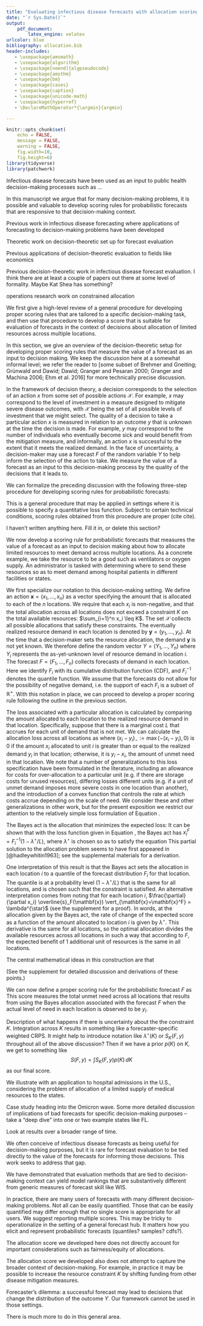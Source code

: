 ```yaml
---
title: "Evaluating infectious disease forecasts with allocation scoring rules"
date: "`r Sys.Date()`"
output: 
    pdf_document:
        latex_engine: xelatex
urlcolor: blue
bibliography: allocation.bib 
header-includes:
   - \usepackage{amsmath}
   - \usepackage{algorithm}
   - \usepackage[noend]{algpseudocode}
   - \usepackage{amsthm}
   - \usepackage{bm}
   - \usepackage{cases}
   - \usepackage{caption}
   - \usepackage{unicode-math}
   - \usepackage{hyperref}
   - \DeclareMathOperator*{\argmin}{argmin}

---
```


```r
knitr::opts_chunk$set(
    echo = FALSE, 
    message = FALSE, 
    warning = FALSE,
    fig.width=10, 
    fig.height=6)
library(tidyverse)
library(patchwork)
```
<!-- $ ...to toggle Latexyz math scope off -->
\newcommand{\del}[2]{\frac{\partial {#1} }{\partial {#2}} }
\newcommand{\dby}[2]{\frac{d {#1} }{d {#2}} }
\newcommand{\sbar}{\overline{s}}
\newtheorem{proposition}{Proposition}

\theoremstyle{remark}
\newtheorem*{remark}{Remark}

\section{Introduction}

Infectious disease forecasts have been used as an input to public health decision-making processes such as ...

In this manuscript we argue that for many decision-making problems, it is possible and valuable to develop scoring rules for probabilistic forecasts that are responsive to that decision-making context.

\subsection{Literature review}

Previous work in infectious disease forecasting where applications of forecasting to decision-making problems have been developed

Theoretic work on decision-theoretic set up for forecast evaluation

Previous applications of decision-theoretic evaluation to fields like economics

Previous decision-theoretic work in infectious disease forecast evaluation.  I think there are at least a couple of papers out there at some level of formality.  Maybe Kat Shea has something?

operations research work on constrained allocation

\section{Methods}

We first give a high-level review of a general procedure for developing proper scoring rules that are tailored to a specific decision-making task, and then use that procedure to develop a score that is suitable for evaluation of forecasts in the context of decisions about allocation of limited resources across multiple locations.

\subsection{The decision-theoretic setup for forecast evaluation}

In this section, we give an overview of the decision-theoretic setup for developing proper scoring rules that measure the value of a forecast as an input to decision making. We keep the discussion here at a somewhat informal level; we refer the reader to [some subset of Brehmer and Gneiting; Grünwald and Dawid; Dawid; Granger and Pesaran 2000; Granger and Machina 2006; Ehm et al. 2016] for more technically precise discussion.

In the framework of decision theory, a decision corresponds to the selection of an action $x$ from some set of possible actions $\mathcal{X}$. For example, $x$ may correspond to the level of investment in a measure designed to mitigate severe disease outcomes, with $\mathcal{X}$ being the set of all possible levels of investment that we might select. The quality of a decision to take a particular action $x$ is measured in relation to an outcome $y$ that is unknown at the time the decision is made. For example, $y$ may correspond to the number of individuals who eventually become sick and would benefit from the mitigation measure, and informally, an action $x$ is successful to the extent that it meets the realized demand. In the face of uncertainty, a decision-maker may use a forecast $F$ of the random variable $Y$ to help inform the selection of the action to take. We measure the value of a forecast as an input to this decision-making process by the quality of the decisions that it leads to.

We can formalize the preceding discussion with the following three-step procedure for developing scoring rules for probabilistic forecasts:
\begin{enumerate}
\item Specify a \textit{loss function} $s(x, y)$ that measures the loss associated with taking action $x$ when outcome $y$ eventually occurs. We use the letter $s$ for this function to align with the literature on forecast evaluation, in which context $s$ may be used as a \textit{scoring function}.
\item Given a probabilistic forecast $F$, determine the \textit{Bayes act} $x^F$ that minimizes the expected loss under the distribution $F$.
\item The \textit{scoring rule} for $F$ calculates the score as the loss incurred when the Bayes act was used: $S(F, y) = s(x^F, y)$.
\end{enumerate}
This is a general procedure that may be applied in settings where it is possible to specify a quantitative loss function. Subject to certain technical conditions, scoring rules obtained from this procedure are proper (cite cite).

<!-- , and we illustrate the ideas with two running examples: (1) some problem that results in quantile elicitation, (2) some allocation problem.

A forecaster is asked to recommend, that is, \emph{predict}, the appropriate supply $x$ of some good or investment in some precautionary measure intended to satisfy a random future demand or need $Y$. As a running example, we will consider the provision of a limited supply of a limited health care resource such as oxygen or ventilators. Suppose there is an incremental loss $O \geq 0$ incurred when over-prediction leads to unused supply and an incremental loss $U > 0$ incurred when under-prediction leads to unmet demand or need. -->

\subsection{A review of quantile loss, CRPS, and the weighted interval score}

I haven't written anything here.  Fill it in, or delete this section?

<!-- Set up of decision-making problem with costs for over-/under-prediction. Quantile/pinball loss.

Statement that this loss elicits quantiles as the Bayes act, derivations deferred to a supplement.

Interpretation of CRPS as an integral of quantile loss over quantile levels, WIS as a discrete approximation of CRPS. -->

\subsection{The allocation score}

We now develop a scoring rule for probabilistic forecasts that measures the value of a forecast as an input to decision making about how to allocate limited resources to meet demand across multiple locations. As a concrete example, we take the resource to be a good such as ventilators or oxygen supply. An administrator is tasked with determining where to send these resources so as to meet demand among hospital patients in different facilities or states.

We first specialize our notation to this decision-making setting. We define an action $\mathbf{x} = (x_1, \ldots, x_n)$ as a vector specifying the amount that is allocated to each of the $n$ locations. We require that each $x_i$ is non-negative, and that the total allocation across all locations does not exceed a constraint $K$ on the total available resources: $\sum_{i=1}^n x_i \leq K$. The set $\mathcal{X}$ collects all possible allocations that satisfy these constraints. The eventually realized resource demand in each location is denoted by $\mathbf{y} = (y_1, \ldots, y_n)$. At the time that a decision-maker sets the resource allocation, the demand $\mathbf{y}$ is not yet known. We therefore define the random vector $Y = (Y_1, \ldots, Y_n)$ where $Y_i$ represents the as-yet-unknown level of resource demand in location $i$. The forecast $F = (F_1, \ldots, F_n)$ collects forecasts of demand in each location. Here we identify $F_i$ with its cumulative distribution function (CDF), and $F_i^{-1}$ denotes the quantile function. We assume that the forecasts do not allow for the possibility of negative demand, i.e. the support of each $F_i$ is a subset of $\mathbb{R}^+$. With this notation in place, we can proceed to develop a proper scoring rule following the outline in the previous section.

\paragraph{Step 1: specify a loss function.} The loss associated with a particular allocation is calculated by comparing the amount allocated to each location to the realized resource demand in that location. Specifically, suppose that there is a marginal cost $L$ that accrues for each unit of demand that is not met. We can calculate the allocation loss across all locations as
\begin{equation}
s(\mathbf{x}, \mathbf{y}) = \sum_{i=1}^n L (x_i - y_i)_-, \label{eqn:loss_fn}
\end{equation}
where $(x_i - y_i)_- := \max(-(x_i - y_i),0)$ is $0$ if the amount $x_i$ allocated to unit $i$ is greater than or equal to the realized demand $y_i$ in that location; otherwise, it is $y_i - x_i$, the amount of unmet need in that location. We note that a number of generalizations to this loss specification have been formulated in the literature, including an allowance for costs for over-allocation to a particular unit (e.g. if there are storage costs for unused resources), differing losses different units (e.g. if a unit of unmet demand imposes more severe costs in one location than another), and the introduction of a convex function that controls the rate at which costs accrue depending on the scale of need. We consider these and other generalizations in other work, but for the present exposition we restrict our attention to the relatively simple loss formulation of Equation \eqref{eqn:loss_fn}.

\paragraph{Step 2: Given a probabilistic forecast $F$, identify the Bayes act.} The Bayes act is the allocation that minimizes the expected loss:
\begin{align}
    \mathbf{x}^F &= \underset{\mathbf{x}\in \mathbb{R}^N, 0 \leq \mathbf{x}}{\mathrm{arg min}}\,\, \sbar_F(\mathbf{x}) \text{ subject to } 
    \sum_{i=1}^N x_i \leq K \text{, where} \label{AP} \\
    \sbar_F(\mathbf{x}) &= \mathbb{E}_{F} s(\mathbf{x}, \mathbf{Y}) = \sum_{i=1}^{N} \mathbb{E}_{F_i}[s(x_i, Y_i)] \label{eqn:sbar}
\end{align}
It can be shown that with the loss function given in Equation \eqref{eqn:loss_fn}, the Bayes act has $x^F_i = F_i^{-1}(1 - \lambda^{\star}/L)$, where $\lambda^{\star}$ is chosen so as to satisfy the equation
\begin{align}
\sum_{i=1}^{N}F_i^{-1}(1 - \lambda^{\star}/L) = K.
\end{align}
This partial solution to the allocation problem seems to have first appeared in [@hadleywhitin1963]; see the supplemental materials for a derivation.

One interpretation of this result is that the Bayes act sets the allocation in each location $i$ to a quantile of the forecast distribution $F_i$ for that location. The quantile is at a probability level $(1 - \lambda^{\star}/L)$ that is the same for all locations, and is chosen such that the constraint is satisfied. An alternative interpretation comes from noting that for each location $i$, $\frac{\partial}{\partial x_i} \sbar_F(\mathbf{x}) \vert_{\mathbf{x}=\mathbf{x}^F} = \lambda^{\star}$ (see the supplement for a proof).
<!-- 
$\frac{\partial}{\partial x_i} \sbar_F(\mathbf{x}) = L[F_i(x_i) - 1]$ (see the supplement for a derivation), and evaluating at the Bayes allocation we arrive at
\begin{align}
\frac{\partial}{\partial x_i} \sbar_F(\mathbf{x}) \vert_{\mathbf{x}=\mathbf{x}^F} &= L[F_i(x^F_i) - 1] = L[F_i(F_i^{-1}(1 - \lambda^{\star}/L)) - 1] = \lambda^{\star}.
\end{align} -->
In words, at the allocation given by the Bayes act, the rate of change of the expected score as a function of the amount allocated to location $i$ is given by $\lambda^{\star}$.
This derivative is the same for all locations, so the optimal allocation divides the available resources across all locations in such a way that according to $F$, the expected benefit of 1 additional unit of resources is the same in all locations.

\textbf{1st attempt by APG to rephrase last paragraph}

The central mathematical ideas in this construction are that 
\begin{itemize}
\item optimization under a \emph{single} constraint requires the rates of change of (a probabilistic forecast's) expected benefit with respect to our decision variables, $x_i$, to be the same for all locations 
\item these rates of change can be identified with probabilities
\item and therefore the Bayes act results from using a \emph{shared} probability level, $1 - \lambda^{\star}/L$, to determine allocations as the corresponding quantiles of the location-specific forecast distributions $F_i$ which satisfy the constraint.
\end{itemize}
(See the supplement for detailed discussion and derivations of these points.)
 
\paragraph{Step 3: Define the scoring rule.} We can now define a proper scoring rule for the probabilistic forecast $F$ as
\begin{equation}
S(F, y) = s(\mathbf{x}^F, y) = \sum_{i=1}^n L (F_i^{-1}(1 - \lambda^{\star}/L) - y_i)_-
\end{equation}
This score measures the total unmet need across all locations that results from using the Bayes allocation associated with the forecast $F$ when the actual level of need in each location is observed to be $y_i$.

\textbf{ELR: This section would likely benefit from a figure or two to illustrate the ideas...?}

Description of what happens if there is uncertainty about the the constraint $K$. Integration across $K$ results in something like a forecaster-specific weighted CRPS. It might help to introduce notation like $\lambda^{\star}(K)$ or $S_K(F, y)$ throughout all of the above discussion? Then if we have a prior $p(K)$ on $K$, we get to something like
$$S(F, y) = \int S_K(F,y) p(K) \, d K$$
as our final score.

\section{Application}

We illustrate with an application to hospital admissions in the U.S., considering the problem of allocation of a limited supply of medical resources to the states.

Case study heading into the Omicron wave. Some more detailed discussion of implications of bad forecasts for specific decision-making purposes -- take a "deep dive" into one or two example states like FL.

Look at results over a broader range of time.

\section{Discussion}

We often conceive of infectious disease forecasts as being useful for decision-making purposes, but it is rare for forecast evaluation to be tied directly to the value of the forecasts for informing those decisions. This work seeks to address that gap.

We have demonstrated that evaluation methods that are tied to decision-making context can yield model rankings that are substantively different from generic measures of forecast skill like WIS.

In practice, there are many users of forecasts with many different decision-making problems. Not all can be easily quantified. Those that can be easily quantified may differ enough that no single score is appropriate for all users. We suggest reporting multiple scores. This may be tricky to operationalize in the setting of a general forecast hub. It matters how you elicit and represent probabilistic forecasts (quantiles? samples? cdfs?).

The allocation score we developed here does not directly account for important considerations such as fairness/equity of allocations.

The allocation score we developed also does not attempt to capture the broader context of decision-making. For example, in practice it may be possible to increase the resource constraint $K$ by shifting funding from other disease mitigation measures.

Forecaster's dilemma: a successful forecast may lead to decisions that change the distribution of the outcome $Y$. Our framework cannot be used in those settings.

There is much more to do in this general area.

\section{References}

